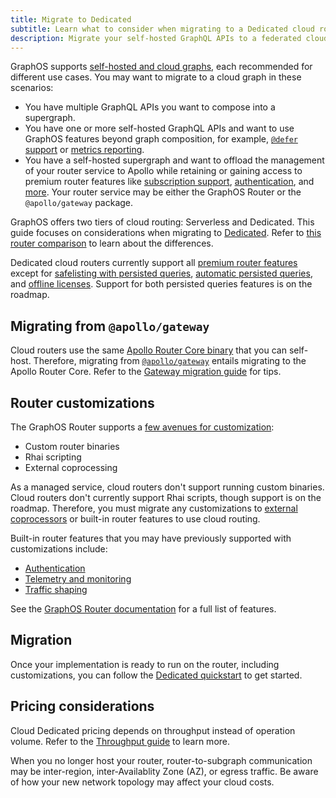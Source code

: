 ```yaml
---
title: Migrate to Dedicated
subtitle: Learn what to consider when migrating to a Dedicated cloud router
description: Migrate your self-hosted GraphQL APIs to a federated cloud supergraph with a pre-provisioned router on dedicated infrastructure.
---
```


<DedicatedPreview />

GraphOS supports [self-hosted and cloud graphs](../../graphs/#graph-types), each recommended for different use cases. You may want to migrate to a cloud graph in these scenarios:

- You have multiple GraphQL APIs you want to compose into a supergraph.
- You have one or more self-hosted GraphQL APIs and want to use GraphOS features beyond graph composition, for example, [`@defer` support](/router/executing-operations/defer-support/) or [metrics reporting](../../metrics/).
- You have a self-hosted supergraph and want to offload the management of your router service to Apollo while retaining or gaining access to premium router features like [subscription support](/router/executing-operations/subscription-support/), [authentication](/router/configuration/authn-jwt), and [more](/router/enterprise-features). Your router service may be either the GraphOS Router or the `@apollo/gateway` package.

GraphOS offers two tiers of cloud routing: Serverless and Dedicated. This guide focuses on considerations when migrating to [Dedicated](./). Refer to [this router comparison](/graphos/routing#router-comparison) to learn about the differences.

<Note>

Dedicated cloud routers currently support all [premium router features](/router/enterprise-features) except for [safelisting with persisted queries](/router/configuration/persisted-queries/), [automatic persisted queries](/apollo-server/performance/apq/), and [offline licenses](/router/enterprise-features/#offline-enterprise-license). Support for both persisted queries features is on the roadmap.

</Note>

## Migrating from `@apollo/gateway`

Cloud routers use the same [Apollo Router Core binary](https://github.com/apollographql/router) that you can self-host. Therefore, migrating from [`@apollo/gateway`](/apollo-server/using-federation/api/apollo-gateway/) entails migrating to the Apollo Router Core. Refer to the [Gateway migration guide](/router/migrating-from-gateway/) for tips.

## Router customizations

The GraphOS Router supports a [few avenues for customization](/router/customizations/overview):

- Custom router binaries
- Rhai scripting
- External coprocessing

As a managed service, cloud routers don't support running custom binaries. Cloud routers don't currently support Rhai scripts, though support is on the roadmap.
Therefore, you must migrate any customizations to [external coprocessors](/router/customizations/coprocessor/) or built-in router features to use cloud routing.

Built-in router features that you may have previously supported with customizations include:

- [Authentication](/router/configuration/authn-jwt)
- [Telemetry and monitoring](/router/configuration/telemetry/overview)
- [Traffic shaping](/router/configuration/traffic-shaping)

See the [GraphOS Router documentation](/router/) for a full list of features.

## Migration

Once your implementation is ready to run on the router, including customizations, you can follow the [Dedicated quickstart](./quickstart) to get started.

## Pricing considerations

Cloud Dedicated pricing depends on throughput instead of operation volume. Refer to the [Throughput guide](./throughput) to learn more.

When you no longer host your router, router-to-subgraph communication may be inter-region, inter-Availablity Zone (AZ), or egress traffic. Be aware of how your new network topology may affect your cloud costs.
